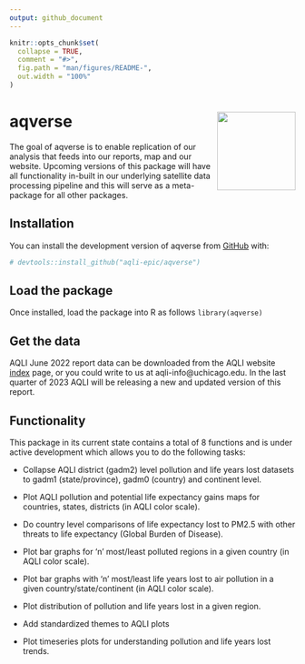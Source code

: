 ```yaml
---
output: github_document
---
```


<!-- README.md is generated from README.Rmd. Please edit that file -->

```r
knitr::opts_chunk$set(
  collapse = TRUE,
  comment = "#>",
  fig.path = "man/figures/README-",
  out.width = "100%"
)
```


# aqverse <a href="https://aqli.epic.uchicago.edu/the-index/"><img src="man/figures/logo.png" align="right" height="138" /></a>

<!-- badges: start -->

<!-- badges: end -->

The goal of aqverse is to enable replication of our analysis that feeds into our reports, map and our website. Upcoming versions 
of this package will have all functionality in-built in our underlying satellite data processing pipeline and this will serve as
a meta-package for all other packages. 

## Installation

You can install the development version of aqverse from [GitHub](https://github.com/) with:

```r
# devtools::install_github("aqli-epic/aqverse")
```

## Load the package

Once installed, load the package into R as follows `library(aqverse)`

## Get the data

AQLI June 2022 report data can be downloaded from the AQLI website [index](https://aqli.epic.uchicago.edu/the-index/) page, or you could write to us at aqli-info@uchicago.edu. In the last quarter of 2023 AQLI will be releasing a new and updated version of this report.


## Functionality

This package in its current state contains a total of 8 functions and is under active development which allows you to do the following tasks:

 * Collapse AQLI district (gadm2) level pollution and life years lost datasets to gadm1 (state/province), gadm0 (country) and continent level.
 
 * Plot AQLI pollution and potential life expectancy gains maps for countries, states, districts (in AQLI color scale).
 
 * Do country level comparisons of life expectancy lost to PM2.5 with other threats to life expectancy (Global Burden of Disease).
 
 * Plot bar graphs for 'n' most/least polluted regions in a given country (in AQLI color scale).
 
 * Plot bar graphs with 'n' most/least life years lost to air pollution in a given country/state/continent (in AQLI color scale).
 
 * Plot distribution of pollution and life years lost in a given region.
 
 * Add standardized themes to AQLI plots
 
 * Plot timeseries plots for understanding pollution and life years lost trends.

